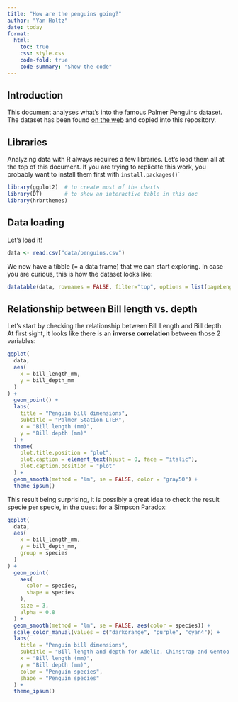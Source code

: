 ```yaml
---
title: "How are the penguins going?"
author: "Yan Holtz"
date: today
format:
  html:
    toc: true
    css: style.css
    code-fold: true
    code-summary: "Show the code"
---
```


## Introduction

This document analyses what's into the famous Palmer Penguins dataset. The dataset has been found [on the web](https://gist.github.com/slopp/ce3b90b9168f2f921784de84fa445651) and copied into this repository.

## Libraries

Analyzing data with R always requires a few libraries. Let's load them all at the top of this document. If you are trying to replicate this work, you probably want to install them first with `install.packages()`\`

```r
library(ggplot2)  # to create most of the charts
library(DT)       # to show an interactive table in this doc
library(hrbrthemes)
```

## Data loading

Let's load it!

```r
data <- read.csv("data/penguins.csv")

```

We now have a tibble (= a data frame) that we can start exploring. In case you are curious, this is how the dataset looks like:

```r
datatable(data, rownames = FALSE, filter="top", options = list(pageLength = 5, scrollX=T) )

```

## Relationship between **Bill length vs. depth**

Let's start by checking the relationship between Bill Length and Bill depth. At first sight, it looks like there is an **inverse correlation** between those 2 variables:

```r
ggplot(
  data,
  aes(
    x = bill_length_mm,
    y = bill_depth_mm
  )
) +
  geom_point() +
  labs(
    title = "Penguin bill dimensions",
    subtitle = "Palmer Station LTER",
    x = "Bill length (mm)",
    y = "Bill depth (mm)"
  ) +
  theme(
    plot.title.position = "plot",
    plot.caption = element_text(hjust = 0, face = "italic"),
    plot.caption.position = "plot"
  ) +
  geom_smooth(method = "lm", se = FALSE, color = "gray50") +
  theme_ipsum()

```

This result being surprising, it is possibly a great idea to check the result specie per specie, in the quest for a Simpson Paradox:

```r
ggplot(
  data,
  aes(
    x = bill_length_mm,
    y = bill_depth_mm,
    group = species
  )
) +
  geom_point(
    aes(
      color = species,
      shape = species
    ),
    size = 3,
    alpha = 0.8
  ) +
  geom_smooth(method = "lm", se = FALSE, aes(color = species)) +
  scale_color_manual(values = c("darkorange", "purple", "cyan4")) +
  labs(
    title = "Penguin bill dimensions",
    subtitle = "Bill length and depth for Adelie, Chinstrap and Gentoo Penguins at Palmer Station LTER",
    x = "Bill length (mm)",
    y = "Bill depth (mm)",
    color = "Penguin species",
    shape = "Penguin species"
  ) +
  theme_ipsum()
  

```
